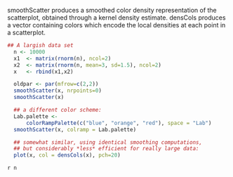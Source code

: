 smoothScatter produces a smoothed color density representation of the scatterplot, obtained through a kernel density estimate. densCols produces a vector containing colors which encode the local densities at each point in a scatterplot.


``` {r  smoothScatter, dev="CairoPNG", out.height='600px',out.width='600px',fig.show="hold"}
## A largish data set
  n <- 10000
  x1  <- matrix(rnorm(n), ncol=2)
  x2  <- matrix(rnorm(n, mean=3, sd=1.5), ncol=2)
  x   <- rbind(x1,x2)

  oldpar <- par(mfrow=c(2,2))
  smoothScatter(x, nrpoints=0)
  smoothScatter(x)

  ## a different color scheme:
  Lab.palette <-
      colorRampPalette(c("blue", "orange", "red"), space = "Lab")
  smoothScatter(x, colramp = Lab.palette)

  ## somewhat similar, using identical smoothing computations,
  ## but considerably *less* efficient for really large data:
  plot(x, col = densCols(x), pch=20)
```

`r n`